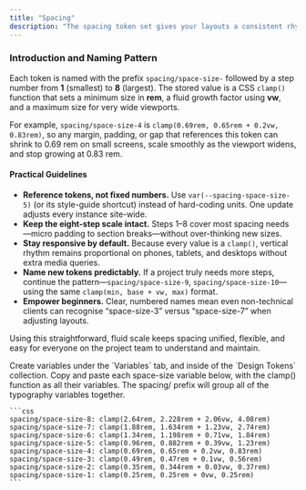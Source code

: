 ```yaml
---
title: "Spacing"
description: "The spacing token set gives your layouts a consistent rhythm while automatically adapting to different screen sizes. "
---
```


### Introduction and Naming Pattern

Each token is named with the prefix `spacing/space-size-` followed by a step number from **1** (smallest) to **8** (largest). The stored value is a CSS `clamp()` function that sets a minimum size in **rem**, a fluid growth factor using **vw**, and a maximum size for very wide viewports.

For example, `spacing/space-size-4` is
`clamp(0.69rem, 0.65rem + 0.2vw, 0.83rem)`,
so any margin, padding, or gap that references this token can shrink to 0.69 rem on small screens, scale smoothly as the viewport widens, and stop growing at 0.83 rem.

#### Practical Guidelines

- **Reference tokens, not fixed numbers.** Use `var(--spacing-space-size-5)` (or its style-guide shortcut) instead of hard-coding units. One update adjusts every instance site-wide.
- **Keep the eight-step scale intact.** Steps 1–8 cover most spacing needs—micro padding to section breaks—without over-thinking new sizes.
- **Stay responsive by default.** Because every value is a `clamp()`, vertical rhythm remains proportional on phones, tablets, and desktops without extra media queries.
- **Name new tokens predictably.** If a project truly needs more steps, continue the pattern—`spacing/space-size-9`, `spacing/space-size-10`—using the same `clamp(min, base + vw, max)` format.
- **Empower beginners.** Clear, numbered names mean even non-technical clients can recognise “space-size-3” versus “space-size-7” when adjusting layouts.

Using this straightforward, fluid scale keeps spacing unified, flexible, and easy for everyone on the project team to understand and maintain.

<Steps>
  <Step title="Open Variables Tab in Webflow">
    Create variables under the `Variables` tab, and inside of the `Design Tokens` collection.
  </Step>
  <Step title="Create All Variables">
    Copy and paste each space-size variable below, with the clamp() function as all their variables. The spacing/ prefix will group all of the typography variables together.

    ```css
    spacing/space-size-8: clamp(2.64rem, 2.228rem + 2.06vw, 4.08rem)
    spacing/space-size-7: clamp(1.88rem, 1.634rem + 1.23vw, 2.74rem)
    spacing/space-size-6: clamp(1.34rem, 1.198rem + 0.71vw, 1.84rem)
    spacing/space-size-5: clamp(0.96rem, 0.882rem + 0.39vw, 1.23rem)
    spacing/space-size-4: clamp(0.69rem, 0.65rem + 0.2vw, 0.83rem)
    spacing/space-size-3: clamp(0.49rem, 0.47rem + 0.1vw, 0.56rem)
    spacing/space-size-2: clamp(0.35rem, 0.344rem + 0.03vw, 0.37rem)
    spacing/space-size-1: clamp(0.25rem, 0.25rem + 0vw, 0.25rem)
    ```
  </Step>
</Steps>